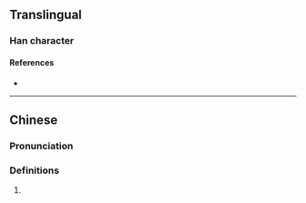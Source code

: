 {{character info/new}}
==Translingual==

===Han character===
{{Han char|rn=96|rad=玉|as=09|sn=13|four=|canj=MGSJL|ids=⿰𤣩耶}}

====References====
* {{Han ref|kx=0738.020|dkj=21124|dj=1148.220|hdz=21120.050|uh=7458|ud=29784}}

----

==Chinese==
{{zh-forms}}

===Pronunciation===
{{zh-pron
|m=yé,yǐng
|m-s=
|dg=
|c=
|c-t=
|g=
|h=pfs=
|j=
|mb=
|md=
|mn=
|mn-t=
|w=
|x=
|mc=y
|oc=y
|cat=n
}}

===Definitions===
{{zh-hanzi}}

# {{rfdef|lang=zh}}
